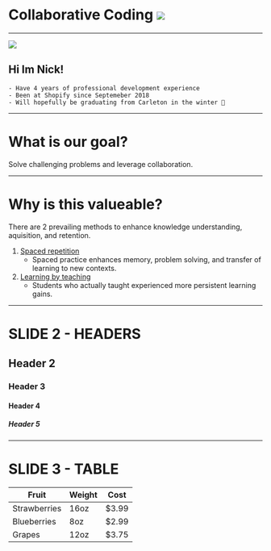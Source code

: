 
# Collaborative Coding <img src='https://emoji.slack-edge.com/T024G4BGQ/team1/34f58fd517ff961d.png'/>

---

<div>
    <div style={{display: 'flex', flexDirection: 'row', width: '50VW'}}>
        <img style={{height:150}} src={nick} />
        <h2>Hi Im Nick!</h2>
    </div>
</div>

    - Have 4 years of professional development experience
    - Been at Shopify since Septemeber 2018
    - Will hopefully be graduating from Carleton in the winter 🤞

---

# What is our goal?

Solve challenging problems and leverage collaboration.

---

# Why is this valueable? 

There are 2 prevailing methods to enhance knowledge understanding, aquisition, and retention.

1. [Spaced repetition](https://pdfs.semanticscholar.org/52d7/5ac6080842077877219003dbfbcbea36020f.pdf)
   - Spaced practice enhances memory, problem solving,
and transfer of learning to new contexts.
2. [Learning by teaching](https://www.sciencedirect.com/science/article/abs/pii/S0361476X13000209?via%3Dihub#ab005)
   - Students who actually taught experienced more persistent learning gains.

---

# SLIDE 2 - HEADERS

## Header 2
### Header 3
#### Header 4
##### Header 5

---

# SLIDE 3 - TABLE

| Fruit         | Weight   | Cost  |
| ------------- | ---------| ----- |
| Strawberries  | 16oz     | $3.99 |
| Blueberries   | 8oz      | $2.99 |
| Grapes        | 12oz     | $3.75 |